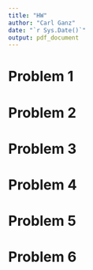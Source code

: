 ```yaml
---
title: "HW"
author: "Carl Ganz"
date: "`r Sys.Date()`"
output: pdf_document
---
```


# Problem 1


# Problem 2


# Problem 3


# Problem 4


# Problem 5


# Problem 6
